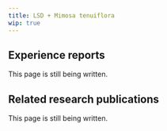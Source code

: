 ---
title: LSD + Mimosa tenuiflora
wip: true
---

## Experience reports

This page is still being written.

## Related research publications

This page is still being written.


